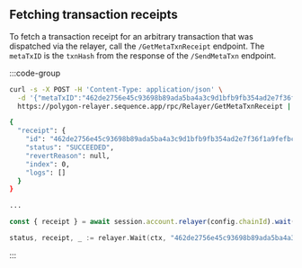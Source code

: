 ## Fetching transaction receipts

To fetch a transaction receipt for an arbitrary transaction that was dispatched via the relayer, call the `/GetMetaTxnReceipt` endpoint.
The `metaTxID` is the `txnHash` from the response of the `/SendMetaTxn` endpoint.

:::code-group
```sh [cURL]
curl -s -X POST -H 'Content-Type: application/json' \
  -d '{"metaTxID":"462de2756e45c93698b89ada5ba4a3c9d1bfb9fb354ad2e7f36f1a9fefbc550b"}' \
  https://polygon-relayer.sequence.app/rpc/Relayer/GetMetaTxnReceipt | jq

{
  "receipt": {
    "id": "462de2756e45c93698b89ada5ba4a3c9d1bfb9fb354ad2e7f36f1a9fefbc550b",
    "status": "SUCCEEDED",
    "revertReason": null,
    "index": 0,
    "logs": []
  }
}

...
```

```typescript [TypeScript]
const { receipt } = await session.account.relayer(config.chainId).wait('462de2756e45c93698b89ada5ba4a3c9d1bfb9fb354ad2e7f36f1a9fefbc550b')
```

```go [Go]
status, receipt, _ := relayer.Wait(ctx, "462de2756e45c93698b89ada5ba4a3c9d1bfb9fb354ad2e7f36f1a9fefbc550b")
```
:::
